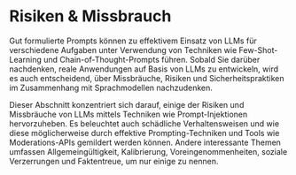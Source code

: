 # Risiken & Missbrauch



Gut formulierte Prompts können zu effektivem Einsatz von LLMs für verschiedene Aufgaben unter Verwendung von Techniken wie Few-Shot-Learning und Chain-of-Thought-Prompts führen. Sobald Sie darüber nachdenken, reale Anwendungen auf Basis von LLMs zu entwickeln, wird es auch entscheidend, über Missbräuche, Risiken und Sicherheitspraktiken im Zusammenhang mit Sprachmodellen nachzudenken.

Dieser Abschnitt konzentriert sich darauf, einige der Risiken und Missbräuche von LLMs mittels Techniken wie Prompt-Injektionen hervorzuheben. Es beleuchtet auch schädliche Verhaltensweisen und wie diese möglicherweise durch effektive Prompting-Techniken und Tools wie Moderations-APIs gemildert werden können. Andere interessante Themen umfassen Allgemeingültigkeit, Kalibrierung, Voreingenommenheiten, soziale Verzerrungen und Faktentreue, um nur einige zu nennen.

<ContentFileNames section="risks" lang="de"/>